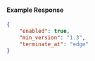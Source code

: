 #### Example Response

```json
{
	"enabled": true,
	"min_version": "1.3",
	"terminate_at": "edge"
}
```
